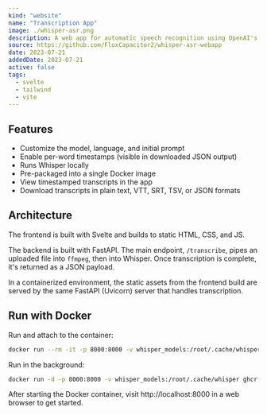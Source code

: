 ```yaml
---
kind: "website"
name: "Transcription App"
image: ./whisper-asr.png
description: A web app for automatic speech recognition using OpenAI's Whisper model running locally.
source: https://github.com/FluxCapacitor2/whisper-asr-webapp
date: 2023-07-21
addedDate: 2023-07-21
active: false
tags:
  - svelte
  - tailwind
  - vite
---
```


## Features

- Customize the model, language, and initial prompt
- Enable per-word timestamps (visible in downloaded JSON output)
- Runs Whisper locally
- Pre-packaged into a single Docker image
- View timestamped transcripts in the app
- Download transcripts in plain text, VTT, SRT, TSV, or JSON formats

## Architecture

The frontend is built with Svelte and builds to static HTML, CSS, and JS.

The backend is built with FastAPI. The main endpoint, `/transcribe`, pipes an uploaded file into `ffmpeg`, then into Whisper. Once transcription is complete, it's returned as a JSON payload.

In a containerized environment, the static assets from the frontend build are served by the same FastAPI (Uvicorn) server that handles transcription.

## Run with Docker

Run and attach to the container:

```sh
docker run --rm -it -p 8000:8000 -v whisper_models:/root/.cache/whisper ghcr.io/fluxcapacitor2/whisper-asr-webapp:main
```

Run in the background:

```sh
docker run -d -p 8000:8000 -v whisper_models:/root/.cache/whisper ghcr.io/fluxcapacitor2/whisper-asr-webapp:main
```

After starting the Docker container, visit http://localhost:8000 in a web browser to get started.
